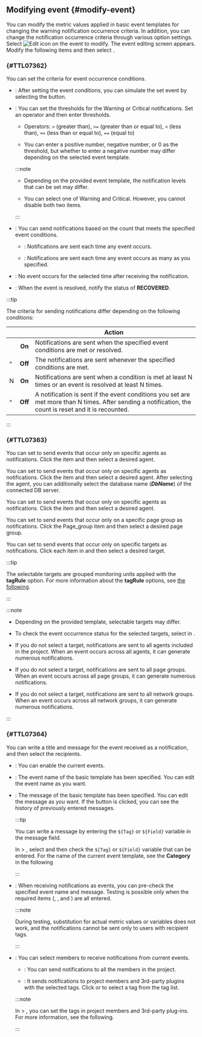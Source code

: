 ## Modifying event {#modify-event}

You can modify the metric values applied in basic event templates for changing the warning notification occurrence criteria. In addition, you can change the notification occurrence criteria through various option settings. Select ![Edit icon](/img/ico-edit.svg) on the event to modify. The event editing screen appears. Modify the following items and then select <Cmdname sid="save" className="uitext" />.

### <Cmdname sid="TTL07362" /> {#TTL07362}

You can set the criteria for event occurrence conditions.

<ImgLang img='event-config-v2-condition-common.png' desc='Define event condition' />

- <Cmdname sid="run" className="uitext" />: After setting the event conditions, you can simulate the set event by selecting the button.

  <ImgLang img='event-config-v2-simulation-common.png' desc='Event simulation' />

- <Cmdname sid="TTL07365" className="uitext" replace="</br>" />: You can set the thresholds for the <span class="slow">Warning</span> or <span class="vslow">Critical</span> notifications. Set an operator and then enter thresholds.

  - Operators: `>` (greater than), `>=` (greater than or equal to), `<` (less than), `<=` (less than or equal to), `==` (equal to)

  - You can enter a positive number, negative number, or 0 as the threshold, but whether to enter a negative number may differ depending on the selected event template.

  :::note

  - Depending on the provided event template, the notification levels that can be set may differ.

  - You can select one of <span class="slow">Warning</span> and <span class="vslow">Critical</span>. However, you cannot disable both two items.

  :::

- <Cmdname sid="TTL07366" className="uitext" />: You can send notifications based on the count that meets the specified event conditions.

  - <Cmdname sid="ITM07369" className="uitext" />: Notifications are sent each time any event occurs.

  - <Cmdname sid="TTL07366" className="uitext" />: Notifications are sent each time any event occurs as many as you specified.

- <Cmdname sid="TTL07367" className="uitext" />: No event occurs for the selected time after receiving the notification.

- <Cmdname sid="TTL07368" className="uitext" />: When the event is resolved, notify the status of <b>RECOVERED</b>.

:::tip

The criteria for sending notifications differ depending on the following conditions:

| <Cmdname sid="TTL07366" className="uitext" />                                                 | <Cmdname sid="TTL07368" className="uitext" /> | Action                                                                                                                                                  |
| --------------------------------------------------------------------------------------------- | :-------------------------------------------: | ------------------------------------------------------------------------------------------------------------------------------------------------------- |
| <Cmdname sid="ITM07369" className="uitext" />                                                 |                     **On**                    | Notifications are sent when the specified event conditions are met or resolved.                                                                         |
| ^                                                                                             |                    **Off**                    | The notifications are sent whenever the specified conditions are met.                                                                                   |
| <Cmdname sid="TTL07366" className="uitext" /> N <Cmdname sid="ITM07370" className="uitext" /> |                     **On**                    | Notifications are sent when a condition is met at least N times or an event is resolved at least N times.                                               |
| ^                                                                                             |                    **Off**                    | A notification is sent if the event conditions you set are met more than N times. After sending a notification, the count is reset and it is recounted. |

:::

### <Cmdname sid="TTL07363" /> {#TTL07363}

<InDoc product="java,php,python,nodejs,dotnet,golang,kubernetes">

You can set to send events that occur only on specific agents as notifications. Click the <Cmdname sid="TLT07556" className="uitext" /> item and then select a desired agent.

<ImgLang img='event-config-v2-target-apm.png' desc='Select event target' />

</InDoc>

<InDoc product="mysql,postgresql,oracle,mssql,cubrid,tibero,altibase,redis,oracle-v1,oracle-pro">

You can set to send events that occur only on specific agents as notifications. Click the <Cmdname sid="TLT07556" className="uitext" /> item and then select a desired agent. After selecting the agent, you can additionally select the database name (**_DbName_**) of the connected DB server.

<ImgLang img='event-config-v2-target-db.png' desc='Select event target' />

</InDoc>

<InDoc product="server">

You can set to send events that occur only on specific agents as notifications. Click the <Cmdname sid="TLT07557" className="uitext" /> item and then select a desired agent.

<ImgLang img='event-config-v2-target-server.png' desc='Select event target' />

</InDoc>

<InDoc product="browser">

You can set to send events that occur only on a specific page group as notifications. Click the <span class="uitext">Page_group</span> item and then select a desired page group.

<ImgLang img='event-config-v2-target-browser.png' desc='Select event target' />

</InDoc>

<InDoc product="npm">

You can set to send events that occur only on specific targets as notifications. Click each item in <Cmdname sid="ITM07588" className="uitext" /> and then select a desired target.

<ImgLang img='event-config-v2-target-npm.png' desc='Select event target' />

:::tip

The selectable targets are grouped monitoring units applied with the **tagRule** option. For more information about the **tagRule** options, see [the following](set-tagrule).

:::

</InDoc>

:::note

- Depending on the provided template, selectable targets may differ.

- To check the event occurrence status for the selected targets, select <Cmdname sid="run" className="uitext" /> in <Cmdname sid="TTL07362" className="uitext" />.

<Xclude product="browser,npm">

- If you do not select a target, notifications are sent to all agents included in the project. When an event occurs across all agents, it can generate numerous notifications.

</Xclude>

<InDoc product="browser">

- If you do not select a target, notifications are sent to all page groups. When an event occurs across all page groups, it can generate numerous notifications.

</InDoc>

<InDoc product="npm">

- If you do not select a target, notifications are sent to all network groups. When an event occurs across all network groups, it can generate numerous notifications.

</InDoc>

:::

### <Cmdname sid="TTL07364" /> {#TTL07364}

You can write a title and message for the event received as a notification, and then select the recipients.

<ImgLang img='event-config-v2-info-receive-common.png' desc='Basic information and notification setting' />

- <Cmdname sid="enable_events" className="uitext" />: You can enable the current events.

- <Cmdname sid="event_title" className="uitext" />: The event name of the basic template has been specified. You can edit the event name as you want.

- <Cmdname sid="TTL06883" className="uitext" />: The message of the basic template has been specified. You can edit the message as you want. If the <LinkImage img="ico-timing.svg" className="ico" desc="time icon" /> button is clicked, you can see the history of previously entered messages.

  :::tip

  You can write a message by entering the <code>&#36;&#123;Tag&#125;</code> or <code>&#36;&#123;Field&#125;</code> variable in the message field.

  In <Cmdname sid="analysis" className="uitext" /> &gt; <Cmdname sid="tag_count" className="uitext" />, select <Cmdname sid="category" className="uitext" /> and then check the <code>&#36;&#123;Tag&#125;</code> or <code>&#36;&#123;Field&#125;</code> variable that can be entered. For the <Cmdname sid="category" className="uitext" /> name of the current event template, see the <b>Category</b> in <Link to="#basic-template">the following</Link>

  :::

- <Cmdname sid="alert_test" className="uitext" />: When receiving notifications as events, you can pre-check the specified event name and message. Testing is possible only when the required items (<Cmdname sid="TTL07365" className="uitext" replace="</br>" />, <Cmdname sid="event_title" className="uitext" />, and <Cmdname sid="TTL06883" className="uitext" />) are all entered.

  :::note

  During testing, substitution for actual metric values or variables does not work, and the notifications cannot be sent only to users with recipient tags.

  :::

- <Cmdname sid="TTL07415" className="uitext" />: You can select members to receive notifications from current events.

  - <Cmdname sid="ITM07419" className="uitext" />: You can send notifications to all the members in the project.

  - <Cmdname sid="ITM07420" className="uitext" />: It sends notifications to project members and 3rd-party plugins with the selected tags. Click <Cmdname sid="add_tag" className="uitext" /> or <LinkImage img="ico-add.svg" className="ico" /> to select a tag from the tag list.

  :::note

  In <Cmdname sid="event_statistic" className="uitext" /> &gt; <Cmdname sid="eventNoti" className="uitext" />, you can set the tags in project members and 3rd-party plug-ins. For more information, see <Link to="set-receive-event#set-notice-by-team-or-users">the following</Link>.

  :::
